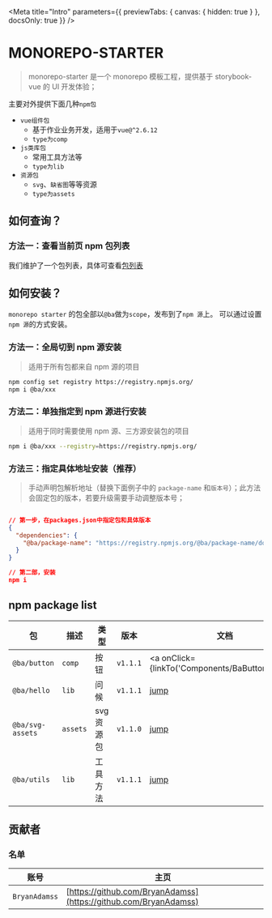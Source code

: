 <!-- args定义参考:https://storybook.js.org/docs/vue/writing-stories/args -->
<!-- argTypes定义参考:https://storybook.js.org/docs/react/essentials/controls#annotation -->


<Meta
  title="Intro"
  parameters={{ previewTabs: { canvas: { hidden: true } }, docsOnly: true }}
/>

# MONOREPO-STARTER

> monorepo-starter 是一个 monorepo 模板工程，提供基于 storybook-vue 的 UI 开发体验；

主要对外提供下面几种`npm包`

- `vue组件包`
  - 基于作业业务开发，适用于`vue@^2.6.12`
  - `type为comp`
- `js类库包`
  - 常用工具方法等
  - `type为lib`
- `资源包`
  - `svg`、`缺省图`等等资源
  - `type为assets`

## 如何查询？

### 方法一：查看当前页 npm 包列表

我们维护了一个包列表，具体可查看[包列表](#npm-package-list)

## 如何安装？

`monorepo starter` 的包全部以`@ba`做为`scope`，发布到了`npm 源`上。
可以通过设置`npm 源`的方式安装。

### 方法一：全局切到 npm 源安装

> 适用于所有包都来自 npm 源的项目

```bash
npm config set registry https://registry.npmjs.org/
npm i @ba/xxx
```

### 方法二：单独指定到 npm 源进行安装

> 适用于同时需要使用 npm 源、三方源安装包的项目

```bash
npm i @ba/xxx --registry=https://registry.npmjs.org/
```

### 方法三：指定具体地址安装（推荐）

> 手动声明包解析地址（替换下面例子中的 `package-name` 和`版本号`）；此方法会固定包的版本，若要升级需要手动调整版本号；

```json

// 第一步，在packages.json中指定包和具体版本
{
  "dependencies": {
    "@ba/package-name": "https://registry.npmjs.org/@ba/package-name/download/@ba/package-name-0.11.3.tgz"
  }
}

// 第二部，安装
npm i
```

## npm package list

| 包                          | 描述     | 类型       | 版本     | 文档                                                |
| --------------------------- | -------- | ---------- | -------- | --------------------------------------------------- |
| <code>@ba/button</code>     | `comp`   | 按钮       | `v1.1.1` | <a onClick={linkTo('Components/BaButton')}>jump</a> |
| <code>@ba/hello</code>      | `lib`    | 问候       | `v1.1.1` | [jump](?path=/story/libs-bahello--page)             |
| <code>@ba/svg-assets</code> | `assets` | svg 资源包 | `v1.1.0` | [jump](?path=/story/assets-basvgassets--page)       |
| <code>@ba/utils</code>      | `lib`    | 工具方法   | `v1.1.1` | [jump](?path=/story/libs-bautils--page)             |

## 贡献者

### 名单

| 账号          | 主页                                                             |
| ------------- | ---------------------------------------------------------------- |
| `BryanAdamss` | [https://github.com/BryanAdamss](https://github.com/BryanAdamss) |
